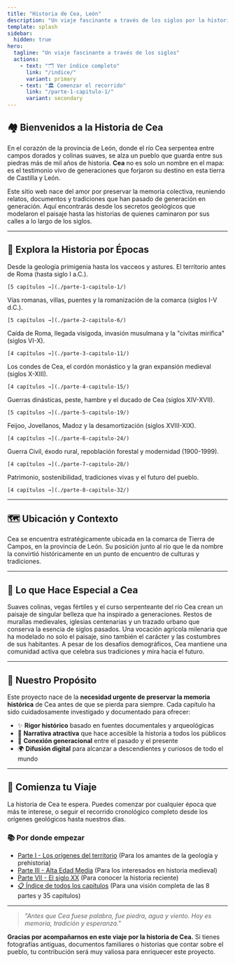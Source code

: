 ```yaml
---
title: "Historia de Cea, León"
description: "Un viaje fascinante a través de los siglos por la historia del pueblo de Cea, desde sus orígenes geológicos hasta nuestros días"
template: splash
sidebar:
  hidden: true
hero:
  tagline: "Un viaje fascinante a través de los siglos"
  actions:
    - text: "🗂️ Ver índice completo"
      link: "/indice/"
      variant: primary
    - text: "🏛️ Comenzar el recorrido"
      link: "/parte-1-capitulo-1/"
      variant: secondary
---
```



## 🏘️ Bienvenidos a la Historia de Cea

En el corazón de la provincia de León, donde el río Cea serpentea entre campos dorados y colinas suaves, se alza un pueblo que guarda entre sus piedras más de mil años de historia. **Cea** no es solo un nombre en el mapa: es el testimonio vivo de generaciones que forjaron su destino en esta tierra de Castilla y León.

Este sitio web nace del amor por preservar la memoria colectiva, reuniendo relatos, documentos y tradiciones que han pasado de generación en generación. Aquí encontrarás desde los secretos geológicos que modelaron el paisaje hasta las historias de quienes caminaron por sus calles a lo largo de los siglos.

---

## 📖 Explora la Historia por Épocas

<CardGrid>
  <Card title="🌍 Parte I: La tierra antes del tiempo" icon="earth">
    Desde la geología primigenia hasta los vacceos y astures. El territorio antes de Roma (hasta siglo I a.C.).
    
    [5 capítulos →](./parte-1-capitulo-1/)
  </Card>
  
  <Card title="🏛️ Parte II: Cea en tiempos de Roma" icon="monument">
    Vías romanas, villas, puentes y la romanización de la comarca (siglos I-V d.C.).
    
    [5 capítulos →](./parte-2-capitulo-6/)
  </Card>
  
  <Card title="🏰 Parte III: Alta Edad Media" icon="castle">
    Caída de Roma, llegada visigoda, invasión musulmana y la "civitas mirifica" (siglos VI-X).
    
    [4 capítulos →](./parte-3-capitulo-11/)
  </Card>

  <Card title="⛪ Parte IV: Señorío y monasterios" icon="temple">
    Los condes de Cea, el cordón monástico y la gran expansión medieval (siglos X-XIII).
    
    [4 capítulos →](./parte-4-capitulo-15/)
  </Card>
</CardGrid>

<CardGrid>
  <Card title="⚔️ Parte V: Conflictos y decadencia" icon="sword">
    Guerras dinásticas, peste, hambre y el ducado de Cea (siglos XIV-XVII).
    
    [5 capítulos →](./parte-5-capitulo-19/)
  </Card>
  
  <Card title="💡 Parte VI: Ilustración y reformas" icon="lightbulb">
    Feijoo, Jovellanos, Madoz y la desamortización (siglos XVIII-XIX).
    
    [4 capítulos →](./parte-6-capitulo-24/)
  </Card>
  
  <Card title="🏭 Parte VII: El siglo XX" icon="industry">
    Guerra Civil, éxodo rural, repoblación forestal y modernidad (1900-1999).
    
    [4 capítulos →](./parte-7-capitulo-28/)
  </Card>

  <Card title="🌐 Parte VIII: Cea en el siglo XXI" icon="globe">
    Patrimonio, sostenibilidad, tradiciones vivas y el futuro del pueblo.
    
    [4 capítulos →](./parte-8-capitulo-32/)
  </Card>
</CardGrid>

---

## 🗺️ Ubicación y Contexto

Cea se encuentra estratégicamente ubicada en la comarca de Tierra de Campos, en la provincia de León. Su posición junto al río que le da nombre la convirtió históricamente en un punto de encuentro de culturas y tradiciones.

---

## 💎 Lo que Hace Especial a Cea

<CardGrid>
  <Card title="🏞️ Paisaje Natural" icon="mountain">
    Suaves colinas, vegas fértiles y el curso serpenteante del río Cea crean un paisaje de singular belleza que ha inspirado a generaciones.
  </Card>
  
  <Card title="🏛️ Patrimonio Histórico" icon="monument">
    Restos de murallas medievales, iglesias centenarias y un trazado urbano que conserva la esencia de siglos pasados.
  </Card>
  
  <Card title="🌾 Tradición Agrícola" icon="leaf">
    Una vocación agrícola milenaria que ha modelado no solo el paisaje, sino también el carácter y las costumbres de sus habitantes.
  </Card>
  
  <Card title="👥 Comunidad Viva" icon="users">
    A pesar de los desafíos demográficos, Cea mantiene una comunidad activa que celebra sus tradiciones y mira hacia el futuro.
  </Card>
</CardGrid>

---

## 🎯 Nuestro Propósito

Este proyecto nace de la **necesidad urgente de preservar la memoria histórica** de Cea antes de que se pierda para siempre. Cada capítulo ha sido cuidadosamente investigado y documentado para ofrecer:

- ✨ **Rigor histórico** basado en fuentes documentales y arqueológicas
- 🎨 **Narrativa atractiva** que hace accesible la historia a todos los públicos  
- 🔗 **Conexión generacional** entre el pasado y el presente
- 🌍 **Difusión digital** para alcanzar a descendientes y curiosos de todo el mundo

---

## 🚀 Comienza tu Viaje

La historia de Cea te espera. Puedes comenzar por cualquier época que más te interese, o seguir el recorrido cronológico completo desde los orígenes geológicos hasta nuestros días.

### 📚 Por donde empezar

- [Parte I - Los orígenes del territorio](./parte-1-capitulo-1/) (Para los amantes de la geología y prehistoria)
- [Parte III - Alta Edad Media](./parte-3-capitulo-11/) (Para los interesados en historia medieval)
- [Parte VII - El siglo XX](./parte-7-capitulo-28/) (Para conocer la historia reciente)
- [📋 Índice de todos los capítulos](./indice/) (Para una visión completa de las 8 partes y 35 capítulos)

---

> *"Antes que Cea fuese palabra, fue piedra, agua y viento. Hoy es memoria, tradición y esperanza."*

**Gracias por acompañarnos en este viaje por la historia de Cea.** Si tienes fotografías antiguas, documentos familiares o historias que contar sobre el pueblo, tu contribución será muy valiosa para enriquecer este proyecto.